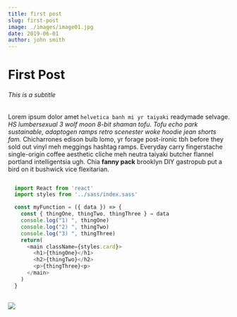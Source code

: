 ```yaml
---
title: first post
slug: first-post
image: ./images/image01.jpg
date: 2019-06-01
author: john smith
---
```



<!--
  This is the standard way to import a Layout in MDX.
  Note that you don't have to import. You can also build the Layout in the default export instead.
  You can then place your markdown below the export and it will be processed properly.

  Sometimes you don’t want to include the layout in every file, so gatsby-plugin-mdx offers the option to set default layouts in the gatsby-config.js plugin config.
  Set the key to the name set in the gatsby-source-filesystem config.
  If no matching default layout is found, the default default layout is used.

  You can also set options.defaultLayouts.default if you only want to use one layout for all MDX pages that don’t already have a layout defined.
  For more info see: https://www.gatsbyjs.org/docs/mdx/
-->


# First Post

###### This is a subtitle

Lorem ipsum dolor amet `helvetica banh mi yr taiyaki` readymade selvage. _HS lumbersexual 3 wolf moon 8-bit shaman tofu. Tofu echo park sustainable, adaptogen ramps retro scenester woke hoodie jean shorts fam._ Chicharrones edison bulb lomo, yr forage post-ironic tbh before they sold out vinyl meh meggings hashtag ramps. Everyday carry fingerstache single-origin coffee aesthetic cliche meh neutra taiyaki butcher flannel portland intelligentsia ugh. Chia **fanny pack** brooklyn DIY gastropub put a bird on it bushwick vice flexitarian.

<Counter />

<div className="code">

  ```javascript

    import React from 'react'
    import styles from '../sass/index.sass'

    const myFunction = ({ data }) => {
      const { thingOne, thingTwo, thingThree } = data
      console.log("1) ", thingOne)
      console.log("2) ", thingTwo)
      console.log("3) ", thingThree)
      return(
        <main className={styles.card}>
          <h1>{thingOne}</h1>
          <h2>{thingTwo}</h2>
          <p>{thingThree}<p>
        </main>
      )
    }
    
  ```
  
</div>

<div className="post-image">

![](./images/image03.jpg)

</div>